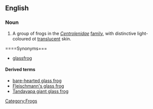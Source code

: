 ==English==
{{wikipedia}}
=== Noun ===
{{en-noun|sg=[[glass]] [[frog]]}}

# A group of frogs in the ''[[Centrolenidae]]'' [[family]], with distinctive light-coloured ot [[translucent]] skin.

====Synonyms===
*[[glassfrog]]

====Derived terms====
*[[bare-hearted glass frog]]
*[[Fleischmann's glass frog]]
*[[Tandayapa giant glass frog]]

[[Category:Frogs]]
